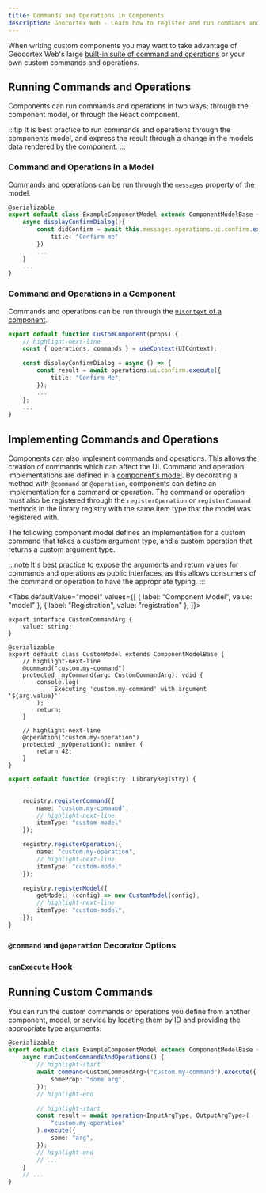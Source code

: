 ```yaml
---
title: Commands and Operations in Components
description: Geocortex Web - Learn how to register and run commands and operations in custom components
---
```



When writing custom components you may want to take advantage of Geocortex Web's large [built-in suite of command and operations](api-commands-operations-events.mdx) or your own custom commands and operations.

## Running Commands and Operations

Components can run commands and operations in two ways; through the component model, or through the React component.

:::tip
It is best practice to run commands and operations through the components model, and express the result through a change in the models data rendered by the component.
:::

### Command and Operations in a Model

Commands and operations can be run through the `messages` property of the model.

```ts
@serializable
export default class ExampleComponentModel extends ComponentModelBase {
    async displayConfirmDialog(){
        const didConfirm = await this.messages.operations.ui.confirm.execute({
            title: "Confirm me"
        })
        ...
    }
    ...
}
```

### Command and Operations in a Component

Commands and operations can be run through the [`UIContext` of a component](sdk-components-ui-context.mdx).

```ts
export default function CustomComponent(props) {
    // highlight-next-line
    const { operations, commands } = useContext(UIContext);

    const displayConfirmDialog = async () => {
        const result = await operations.ui.confirm.execute({
            title: "Confirm Me",
        });
        ...
    };
    ...
}
```

## Implementing Commands and Operations

Components can also implement commands and operations. This allows the creation of commands which can affect the UI. Command and operation implementations are defined in a [component's model](sdk-components-reference.mdx#models). By decorating a method with `@command` or `@operation`, components can define an implementation for a command or operation. The command or operation must also be registered through the `registerOperation` or `registerCommand` methods in the library registry with the same item type that the model was registered with.

The following component model defines an implementation for a custom command that takes a custom argument type, and a custom operation that returns a custom argument type.

:::note
It's best practice to expose the arguments and return values for commands and operations as public interfaces, as this allows consumers of the command or operation to have the appropriate typing.
:::

<Tabs
  defaultValue="model"
  values={[
    { label: "Component Model", value: "model" },
    { label: "Registration", value: "registration" },
  ]}>
<TabItem value="model">

```tsx
export interface CustomCommandArg {
    value: string;
}

@serializable
export default class CustomModel extends ComponentModelBase {
    // highlight-next-line
    @command("custom.my-command")
    protected _myCommand(arg: CustomCommandArg): void {
        console.log(
            `Executing 'custom.my-command' with argument '${arg.value}'`
        );
        return;
    }

    // highlight-next-line
    @operation("custom.my-operation")
    protected _myOperation(): number {
        return 42;
    }
}
```

</TabItem>
<TabItem value="registration">

```ts
export default function (registry: LibraryRegistry) {
    ...

    registry.registerCommand({
        name: "custom.my-command",
        // highlight-next-line
        itemType: "custom-model"
    });

    registry.registerOperation({
        name: "custom.my-operation",
        // highlight-next-line
        itemType: "custom-model"
    });

    registry.registerModel({
        getModel: (config) => new CustomModel(config),
        // highlight-next-line
        itemType: "custom-model",
    });
}
```

</TabItem>
</Tabs>

### `@command` and `@operation` Decorator Options

<CommandOperationDecoratorOptionsSnippet />

### `canExecute` Hook

<CanExecuteSnippet />

## Running Custom Commands

You can run the custom commands or operations you define from another component, model, or service by locating them by ID and providing the appropriate type arguments.

```ts
@serializable
export default class ExampleComponentModel extends ComponentModelBase {
    async runCustomCommandsAndOperations() {
        // highlight-start
        await command<CustomCommandArg>("custom.my-command").execute({
            someProp: "some arg",
        });
        // highlight-end

        // highlight-start
        const result = await operation<InputArgType, OutputArgType>(
            "custom.my-operation"
        ).execute({
            some: "arg",
        });
        // highlight-end
        // ...
    }
    // ...
}
```
